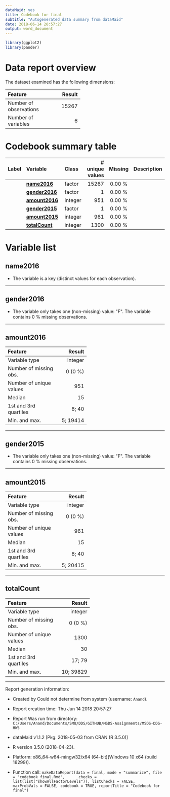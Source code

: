 ```yaml
---
dataMaid: yes
title: Codebook for final
subtitle: "Autogenerated data summary from dataMaid"
date: 2018-06-14 20:57:27
output: word_document
---
```

```r
library(ggplot2)
library(pander)
```
# Data report overview
The dataset examined has the following dimensions:


---------------------------------
Feature                    Result
------------------------ --------
Number of observations      15267

Number of variables             6
---------------------------------










# Codebook summary table

-----------------------------------------------------------------------
Label   Variable           Class       # unique  Missing  Description  
                                         values                        
------- ------------------ --------- ---------- --------- -------------
        **[name2016]**     factor         15267  0.00 %                

        **[gender2016]**   factor             1  0.00 %                

        **[amount2016]**   integer          951  0.00 %                

        **[gender2015]**   factor             1  0.00 %                

        **[amount2015]**   integer          961  0.00 %                

        **[totalCount]**   integer         1300  0.00 %                
-----------------------------------------------------------------------




# Variable list
## name2016

* The variable is a key (distinct values for each observation).



---

## gender2016

* The variable only takes one (non-missing) value: \"F\". The variable contains 0 \% missing observations.



---

## amount2016


------------------------------------
Feature                       Result
------------------------- ----------
Variable type                integer

Number of missing obs.       0 (0 %)

Number of unique values          951

Median                            15

1st and 3rd quartiles          8; 40

Min. and max.               5; 19414
------------------------------------




---

## gender2015

* The variable only takes one (non-missing) value: \"F\". The variable contains 0 \% missing observations.



---

## amount2015


------------------------------------
Feature                       Result
------------------------- ----------
Variable type                integer

Number of missing obs.       0 (0 %)

Number of unique values          961

Median                            15

1st and 3rd quartiles          8; 40

Min. and max.               5; 20415
------------------------------------




---

## totalCount


-------------------------------------
Feature                        Result
------------------------- -----------
Variable type                 integer

Number of missing obs.        0 (0 %)

Number of unique values          1300

Median                             30

1st and 3rd quartiles          17; 79

Min. and max.               10; 39829
-------------------------------------




---



Report generation information:

 *  Created by Could not determine from system (username: `Anand`).

 *  Report creation time: Thu Jun 14 2018 20:57:27

 *  Report Was run from directory: `C:/Users/Anand/Documents/SMU/DDS/GITHUB/MSDS-Assignments/MSDS-DDS-HW5`

 *  dataMaid v1.1.2 [Pkg: 2018-05-03 from CRAN (R 3.5.0)]

 *  R version 3.5.0 (2018-04-23).

 *  Platform: x86_64-w64-mingw32/x64 (64-bit)(Windows 10 x64 (build 16299)).

 *  Function call: `makeDataReport(data = final, mode = "summarize", file = "codebook_final.Rmd", 
    checks = list(list("showAllFactorLevels")), listChecks = FALSE, 
    maxProbVals = FALSE, codebook = TRUE, reportTitle = "Codebook for final")`

